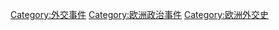[[Category:外交事件|Category:外交事件]]
[[Category:欧洲政治事件|Category:欧洲政治事件]]
[[Category:欧洲外交史|Category:欧洲外交史]]